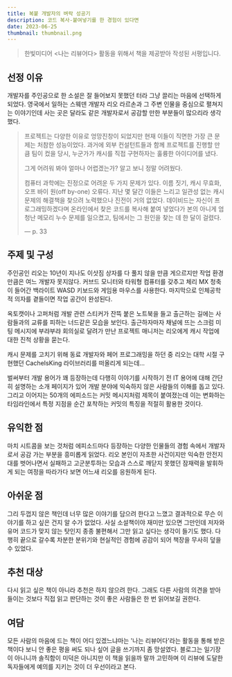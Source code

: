 ```yaml
---
title: 복붙 개발자의 벼락 성공기
description: 코드 복사-붙여넣기를 한 경험이 있다면
date: 2023-06-25
thumbnail: thumbnail.png
---
```


> 한빛미디어 \<나는 리뷰어다\> 활동을 위해서 책을 제공받아 작성된 서평입니다.

## 선정 이유

개발자를 주인공으로 한 소설은 잘 들어보지 못했던 터라 그냥 끌리는 마음에 선택하게 되었다. 영국에서 일하는 스웨덴 개발자 리오 라르손과 그 주변 인물을 중심으로 펼쳐지는 이야기인데 사는 곳은 달라도 같은 개발자로서 공감할 만한 부분들이 많으리라 생각했다.

> 프로젝트는 다양한 이유로 엉망진창이 되었지만 현재 이들이 직면한 가장 큰 문제는 처참한 성능이었다. 과거에 외부 컨설턴트들과 함께 프로젝트를 진행할 만큼 팀이 컸을 당시, 누군가가 캐시를 직접 구현하자는 훌륭한 아이디어를 냈다.
>
> 그게 어려워 봐야 얼마나 어렵겠는가?
> 알고 보니 정말 어려웠다.
>
> 컴퓨터 과학에는 진정으로 어려운 두 가지 문제가 있다. 이름 짓기, 캐시 무효화, 오프 바이 원(off by-one) 오류다.
> 지난 몇 달간 이들은 느리고 일관성 없는 캐시 문제의 해결책을 찾으려 노력했으나 진전이 거의 없었다. 데이비드는 자신이 프로그래밍하겠다며 온라인에서 찾은 코드를 복사해 붙여 넣었다가 본의 아니게 엄청난 메모리 누수 문제를 일으켰고, 팀에서는 그 원인을 찾는 데 한 달이 걸렸다.
>
> — p. 33

## 주제 및 구성

주인공인 리오는 10년이 지나도 이삿짐 상자를 다 풀지 않을 만큼 게으르지만 작업 환경만큼은 여느 개발자 못지않다. 커브드 모니터와 타워형 컴퓨터를 갖추고 체리 MX 청축이 들어간 백라이트 WASD 키보드와 게임용 마우스를 사용한다. 마지막으로 인체공학적 의자를 곁들이면 작업 공간이 완성된다.

옥토캣이나 고퍼처럼 개발 관련 스티커가 잔뜩 붙은 노트북을 들고 출근하는 길에는 사람들과의 교류를 피하는 너드같은 모습을 보인다. 출근하자마자 채널에 뜨는 스크럼 미팅 메시지에 부랴부랴 회의실로 달려가 만난 프로젝트 매니저는 리오에게 캐시 작업에 대한 진척 상황을 묻는다.

캐시 문제를 고치기 위해 동료 개발자와 페어 프로그래밍을 하던 중 리오는 대학 시절 구현했던 CacheIsKing 라이브러리를 떠올리게 되는데...

벌써부터 개발 용어가 꽤 등장하는데 다행히 이야기를 시작하기 전 IT 용어에 대해 간단히 설명하는 소개 페이지가 있어 개발 분야에 익숙하지 않은 사람들의 이해를 돕고 있다. 그리고 이어지는 50개의 에피소드는 커밋 메시지처럼 제목이 붙여졌는데 이는 변화하는 타임라인에서 특정 지점을 순간 포착하는 커밋의 특징을 적절히 활용한 것이다.

## 유익한 점

마치 시트콤을 보는 것처럼 에피소드마다 등장하는 다양한 인물들의 경험 속에서 개발자로서 공감 가는 부분을 흥미롭게 읽었다. 리오 본인이 자초한 사건이지만 익숙한 안전지대를 벗어나면서 실패하고 고군분투하는 모습과 스스로 깨닫지 못했던 잠재력을 발휘하게 되는 여정을 따라가다 보면 어느새 리오를 응원하게 된다.

## 아쉬운 점

그리 두껍지 않은 책인데 너무 많은 이야기를 담으려 한다고 느꼈고 결과적으로 무슨 이야기를 하고 싶은 건지 알 수가 없었다. 사실 소설책이야 재미만 있으면 그만인데 저자와 유머 코드가 맞지 않는 탓인지 종종 불편해서 그만 읽고 싶다는 생각이 들기도 했다. 다행히 끝으로 갈수록 차분한 분위기와 현실적인 경험에 공감이 되어 책장을 무사히 덮을 수 있었다.

## 추천 대상

다시 읽고 싶은 책이 아니라 추천은 하지 않으려 한다. 그래도 다른 사람의 의견을 받아들이는 것보다 직접 읽고 판단하는 것이 좋은 사람들은 한 번 읽어보길 권한다.

## 여담

모든 사람의 마음에 드는 책이 어디 있겠느냐마는 '나는 리뷰어다'라는 활동을 통해 받은 책이다 보니 안 좋은 평을 써도 되나 싶어 글을 쓰기까지 좀 망설였다. 블로그는 일기장이 아니니까 솔직함이 미덕은 아니지만 이 책을 읽을까 말까 고민하며 이 리뷰에 도달한 독자들에게 예의를 지키는 것이 더 우선이라고 본다.
